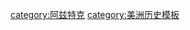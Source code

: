 {{Sidebar with collapsible lists
|style = width: 200px;
|name = Aztecbox
|topimage = [[File:Aztec calendar.svg|140px]]
|title = [[阿茲特克|阿兹特克文明]]
|titlestyle = font-size: 115%; padding: 0.3em 0; background: #E5E5E5;
|liststyle = text-align: left;

| list1title = 歷史
| list1      =  
:[[阿茲特蘭]]
:[[墨西加人]]
:[[特諾奇提特蘭|特诺奇蒂特兰]]
:[[阿兹特克帝国]]
:[[西班牙征服阿茲特克帝國]]
:[[悲痛之夜]]
:{{le|特诺奇蒂特兰陷落|Fall of Tenochtitlan}}
:[[新西班牙總督轄區|新西班牙]]
:[[馬林切]]
:{{le|阿茲特克手抄本|Aztec codices}}

| list2title = 社會與人口
| list2     =  
:{{le|阿茲特克社會|Aztec society}}
::{{le|阿茲特克社會階級|Class in Aztec society}}
:[[城邦 (阿茲特克)|城邦]]
:{{le|卡爾普爾利|Calpulli}}
:[[特拉托阿尼]]
:[[西瓦科瓦特爾]]
:{{le|皮爾利|Pipiltin}}
:{{le|马塞瓦尔利|Macehualtin}}
:{{le|波奇特卡|Pochteca}}
:{{le|特庫托卡伊特爾|Teuctocaitl}}
:[[阿茲特克祭司]]
:{{Le|阿茲特克奴隸|Aztec slavery}}
:[[納瓦人]]
::[[墨西加人]]
::[[阿科爾瓦人]]
::[[特帕內克人]]
:[[古典納瓦特爾語]]
:[[阿茲特克文字]]
:{{le|卡爾梅卡克|Calmecac}}
:{{le|特爾波奇卡爾利|Tēlpochcalli}}
:{{le|阿茲特克文明中的女性|Women in Aztec civilization}}

| list3title = 軍事
| list3     =  
:{{le|阿茲特克軍事|Aztec warfare}}
:[[荣冠战争]]
:[[雕戰士]]
:[[美洲豹戰士]]
:{{le|特拉卡特卡特爾|Tlacateccatl}}
:{{le|特拉科奇卡爾卡特爾|Tlacochcalcatl}}
:{{le|馬夸維特爾|Macuahuitl}}
:{{le|特波斯托皮爾利|Tepoztopilli}}
:{{Le|特拉希馬爾特波斯特利|Tlaximaltepoztli}}
:{{le|奇馬爾利|Chīmalli}}
:{{le|帕米特爾|Pāmitl}}

| list4title = 宗教神話
| list4     =  

:[[阿茲特克神話]]
:[[阿兹特克宗教]]
:[[阿茲特克創世說]]
:[[克察爾科亞特爾]]
:[[特拉洛克]]
:[[維齊利維特爾]]
:[[特斯卡特利波卡]]
:[[:Template:Aztec mythology|（更多神祇...）]]
:[[阿茲特克活人獻祭]]
:[[新火典禮]]

| list5title = 文化
| list5     = 
:[[阿茲特克曆法]]
:{{le|阿茲特克哲學|Aztec philosophy}}
:{{le|阿茲特克服裝|Aztec clothing}}
:{{le|墨西哥羽毛製品|Mexican featherwork}}
:[[中美洲蹴球]]
:[[中美洲十字戲]]
:{{le|韋韋特爾|Huehuetl}}
:{{le|特波納斯特利|Teponaztli}}
:[[阿茲特克飲食]]
:{{le|阿茲特克醫學|Aztec medicine}}
:[[奇南帕]]
:{{le|阿茲特克建築|Aztec architecture}}
::[[大神廟]]
::{{le|查普爾特佩克堤道|Chapultepec aqueduct}}
:{{le|特馬斯卡爾|Temazcal}}
:{{le|特拉皮特薩爾利|Tlapitzalli}}
:{{le|特松潘特利|Tzompantli}}

}}<noinclude>
[[category:阿兹特克]]
[[category:美洲历史模板]]
</noinclude>